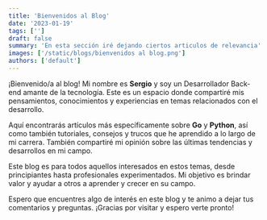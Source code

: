 ```yaml
---
title: 'Bienvenidos al Blog'
date: '2023-01-19'
tags: ['']
draft: false
summary: 'En esta sección iré dejando ciertos articulos de relevancia'
images: ['/static/blogs/bienvenidos al blog.png']
authors: ['default']
---
```


¡Bienvenido/a al blog! Mi nombre es **Sergio** y soy un Desarrollador Back-end amante de la tecnología. Este es un espacio donde compartiré mis pensamientos, conocimientos y experiencias en temas relacionados con el desarrollo.

Aquí encontrarás artículos más específicamente sobre **Go** y **Python**, así como también tutoriales, consejos y trucos que he aprendido a lo largo de mi carrera. También compartiré mi opinión sobre las últimas tendencias y desarrollos en mi campo.

Este blog es para todos aquellos interesados en estos temas, desde principiantes hasta profesionales experimentados. Mi objetivo es brindar valor y ayudar a otros a aprender y crecer en su campo.

Espero que encuentres algo de interés en este blog y te animo a dejar tus comentarios y preguntas. ¡Gracias por visitar y espero verte pronto!

